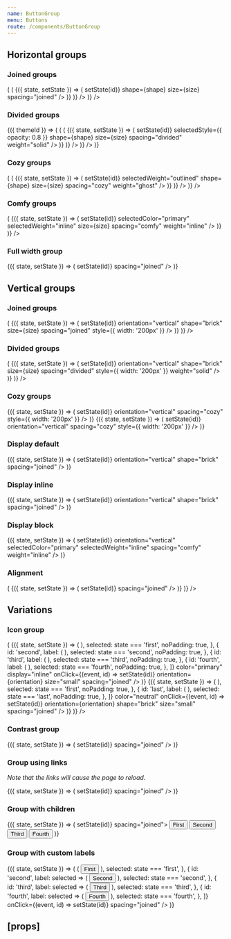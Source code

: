 ```yaml
---
name: ButtonGroup
menu: Buttons
route: /components/ButtonGroup
---
```



<PageTitle src="components/Button" title="ButtonGroup" />

## Horizontal groups

### Joined groups

<Playground>
  <ThemeWrapper>
    <Looper
      list={['pill', 'brick']}
      render={shape => (
        <Rhythm key={shape} my={2}>
          <Flex wrap direction="row" justifyContent="space-between">
            <Looper
              list={['small', 'medium', 'large']}
              render={size => (
                <StateWrapper initialState="first" key={`${shape}-${size}`}>
                  {({ state, setState }) => (
                    <Rhythm mb={2} mr={2}>
                      <ButtonGroup
                        buttons={[
                          { id: 'first', label: 'First', selected: state === 'first' },
                          { id: 'second', label: 'Second', selected: state === 'second' },
                          { id: 'third', label: 'Third', selected: state === 'third' },
                          { id: 'fourth', label: 'Fourth', selected: state === 'fourth' },
                        ]}
                        color="primary"
                        onClick={(event, id) => setState(id)}
                        shape={shape}
                        size={size}
                        spacing="joined"
                      />
                    </Rhythm>
                  )}
                </StateWrapper>
              )}
            />
          </Flex>
        </Rhythm>
      )}
    />
  </ThemeWrapper>
</Playground>

### Divided groups

<Playground>
  <ThemeWrapper withThemeId>
    {({ themeId }) => (
      <Looper
        list={['pill', 'brick']}
        render={shape => (
          <Rhythm key={shape} my={2}>
            <Flex wrap direction="row" justifyContent="space-between">
              <Looper
                list={['small', 'medium', 'large']}
                render={size => (
                  <StateWrapper initialState="first" key={`${shape}-${size}`}>
                    {({ state, setState }) => (
                      <Rhythm mb={2} mr={2}>
                        <ButtonGroup
                          buttons={[
                            {
                              id: 'first',
                              label: 'First',
                              selected: state === 'first',
                            },
                            {
                              id: 'second',
                              label: 'Second',
                              selected: state === 'second',
                            },
                            {
                              id: 'third',
                              label: 'Third',
                              selected: state === 'third',
                            },
                            {
                              id: 'fourth',
                              label: 'Fourth',
                              selected: state === 'fourth',
                            },
                          ]}
                          color="primary"
                          onClick={(event, id) => setState(id)}
                          selectedStyle={{ opacity: 0.8 }}
                          shape={shape}
                          size={size}
                          spacing="divided"
                          weight="solid"
                        />
                      </Rhythm>
                    )}
                  </StateWrapper>
                )}
              />
            </Flex>
          </Rhythm>
        )}
      />
    )}
  </ThemeWrapper>
</Playground>

### Cozy groups

<Playground>
  <ThemeWrapper>
    <Looper
      list={['pill', 'brick']}
      render={shape => (
        <Rhythm key={shape} my={2}>
          <Flex wrap direction="row" justifyContent="space-between">
            <Looper
              list={['small', 'medium', 'large']}
              render={size => (
                <StateWrapper initialState="first" key={`${shape}-${size}`}>
                  {({ state, setState }) => (
                    <Rhythm mb={2} mr={2}>
                      <ButtonGroup
                        buttons={[
                          { id: 'first', label: 'First', selected: state === 'first' },
                          { id: 'second', label: 'Second', selected: state === 'second' },
                          { id: 'third', label: 'Third', selected: state === 'third' },
                          { id: 'fourth', label: 'Fourth', selected: state === 'fourth' },
                        ]}
                        color="primary"
                        onClick={(event, id) => setState(id)}
                        selectedWeight="outlined"
                        shape={shape}
                        size={size}
                        spacing="cozy"
                        weight="ghost"
                      />
                    </Rhythm>
                  )}
                </StateWrapper>
              )}
            />
          </Flex>
        </Rhythm>
      )}
    />
  </ThemeWrapper>
</Playground>

### Comfy groups

<Playground>
  <ThemeWrapper>
    <Rhythm key="comfyButtonGroup" my={2}>
      <Flex wrap direction="row" justifyContent="space-between">
        <Looper
          list={['small', 'medium', 'large']}
          render={size => (
            <StateWrapper initialState="first" key={size}>
              {({ state, setState }) => (
                <Rhythm mb={2} mr={2}>
                  <ButtonGroup
                    buttons={[
                      { id: 'first', label: 'First', selected: state === 'first' },
                      { id: 'second', label: 'Second', selected: state === 'second' },
                      { id: 'third', label: 'Third', selected: state === 'third' },
                      { id: 'fourth', label: 'Fourth', selected: state === 'fourth' },
                    ]}
                    color="neutral"
                    onClick={(event, id) => setState(id)}
                    selectedColor="primary"
                    selectedWeight="inline"
                    size={size}
                    spacing="comfy"
                    weight="inline"
                  />
                </Rhythm>
              )}
            </StateWrapper>
          )}
        />
      </Flex>
    </Rhythm>
  </ThemeWrapper>
</Playground>

### Full width group

<Playground>
  <ThemeWrapper>
    <StateWrapper initialState="first">
      {({ state, setState }) => (
        <ButtonGroup
          fullWidth
          buttons={[
            { id: 'first', label: 'First', selected: state === 'first' },
            { id: 'second', label: 'Second', selected: state === 'second' },
            { id: 'third', label: 'Third', selected: state === 'third' },
            { id: 'fourth', label: 'Fourth', selected: state === 'fourth' },
          ]}
          color="primary"
          onClick={(event, id) => setState(id)}
          spacing="joined"
        />
      )}
    </StateWrapper>
  </ThemeWrapper>
</Playground>

## Vertical groups

### Joined groups

<Playground>
  <ThemeWrapper>
    <Flex wrap direction="row" justifyContent="space-between">
      <Looper
        list={['small', 'medium', 'large']}
        render={size => (
          <StateWrapper initialState="first" key={size}>
            {({ state, setState }) => (
              <Rhythm mb={2} mr={2}>
                <ButtonGroup
                  buttons={[
                    { id: 'first', label: 'First', selected: state === 'first', align: 'left' },
                    { id: 'second', label: 'Second', selected: state === 'second', align: 'left' },
                    { id: 'third', label: 'Third', selected: state === 'third', align: 'left' },
                    { id: 'fourth', label: 'Fourth', selected: state === 'fourth', align: 'left' },
                  ]}
                  color="primary"
                  onClick={(event, id) => setState(id)}
                  orientation="vertical"
                  shape="brick"
                  size={size}
                  spacing="joined"
                  style={{ width: '200px' }}
                />
              </Rhythm>
            )}
          </StateWrapper>
        )}
      />
    </Flex>
  </ThemeWrapper>
</Playground>

### Divided groups

<Playground>
  <ThemeWrapper>
    <Flex wrap direction="row" justifyContent="space-between">
      <Looper
        list={['small', 'medium', 'large']}
        render={size => (
          <StateWrapper initialState="first" key={size}>
            {({ state, setState }) => (
              <Rhythm mb={2} mr={2}>
                <ButtonGroup
                  buttons={[
                    { id: 'first', label: 'First', selected: state === 'first', align: 'left' },
                    { id: 'second', label: 'Second', selected: state === 'second', align: 'left' },
                    { id: 'third', label: 'Third', selected: state === 'third', align: 'left' },
                    { id: 'fourth', label: 'Fourth', selected: state === 'fourth', align: 'left' },
                  ]}
                  color="primary"
                  onClick={(event, id) => setState(id)}
                  orientation="vertical"
                  shape="brick"
                  size={size}
                  spacing="divided"
                  style={{ width: '200px' }}
                  weight="solid"
                />
              </Rhythm>
            )}
          </StateWrapper>
        )}
      />
    </Flex>
  </ThemeWrapper>
</Playground>

### Cozy groups

<Playground>
  <ThemeWrapper>
    <Flex wrap direction="row" justifyContent="space-between">
      <StateWrapper initialState="second">
        {({ state, setState }) => (
          <Rhythm mb={2} mr={2}>
            <ButtonGroup
              buttons={[
                { id: 'first', label: 'First', selected: state === 'first', align: 'left' },
                { id: 'second', label: 'Second', selected: state === 'second', align: 'left' },
                { id: 'third', label: 'Third', selected: state === 'third', align: 'left' },
                { id: 'fourth', label: 'Fourth', selected: state === 'fourth', align: 'left' },
              ]}
              color="primary"
              onClick={(event, id) => setState(id)}
              orientation="vertical"
              spacing="cozy"
              style={{ width: '200px' }}
            />
          </Rhythm>
        )}
      </StateWrapper>
      <StateWrapper initialState="second">
        {({ state, setState }) => (
          <Rhythm mb={2} mr={2}>
            <ButtonGroup
              buttons={[
                { id: 'first', label: 'First', selected: state === 'first', weight: 'text' },
                { id: 'second', label: 'Second', selected: state === 'second', weight: 'text' },
                { id: 'third', label: 'Third', selected: state === 'third', weight: 'text' },
                { id: 'fourth', label: 'Fourth', selected: state === 'fourth', weight: 'text' },
              ]}
              color="primary"
              onClick={(event, id) => setState(id)}
              orientation="vertical"
              spacing="cozy"
              style={{ width: '200px' }}
            />
          </Rhythm>
        )}
      </StateWrapper>
    </Flex>
  </ThemeWrapper>
</Playground>

### Display default

<Playground>
  <ThemeWrapper>
    <StateWrapper initialState="first">
      {({ state, setState }) => (
        <ButtonGroup
          buttons={[
            { id: 'first', label: 'First', selected: state === 'first' },
            { id: 'second', label: 'Second', selected: state === 'second' },
            { id: 'third', label: 'Third', selected: state === 'third' },
            { id: 'fourth', label: 'Fourth', selected: state === 'fourth' },
          ]}
          color="primary"
          onClick={(event, id) => setState(id)}
          orientation="vertical"
          shape="brick"
          spacing="joined"
        />
      )}
    </StateWrapper>
  </ThemeWrapper>
</Playground>

### Display inline

<Playground>
  <ThemeWrapper>
    <StateWrapper initialState="first">
      {({ state, setState }) => (
        <ButtonGroup
          buttons={[
            { id: 'first', label: 'First', selected: state === 'first' },
            { id: 'second', label: 'Second', selected: state === 'second' },
            { id: 'third', label: 'Third', selected: state === 'third' },
            { id: 'fourth', label: 'Fourth', selected: state === 'fourth' },
          ]}
          color="primary"
          display="inline"
          onClick={(event, id) => setState(id)}
          orientation="vertical"
          shape="brick"
          spacing="joined"
        />
      )}
    </StateWrapper>
  </ThemeWrapper>
</Playground>

### Display block

<Playground>
  <ThemeWrapper>
    <StateWrapper initialState="first">
      {({ state, setState }) => (
        <ButtonGroup
          buttons={[
            { id: 'first', label: 'First', selected: state === 'first' },
            { id: 'second', label: 'Second', selected: state === 'second' },
            { id: 'third', label: 'Third', selected: state === 'third' },
            { id: 'fourth', label: 'Fourth', selected: state === 'fourth' },
          ]}
          color="neutral"
          display="block"
          onClick={(event, id) => setState(id)}
          orientation="vertical"
          selectedColor="primary"
          selectedWeight="inline"
          spacing="comfy"
          weight="inline"
        />
      )}
    </StateWrapper>
  </ThemeWrapper>
</Playground>

### Alignment

<Playground>
  <ThemeWrapper>
    <Looper
      list={['left', 'center', 'right']}
      render={align => (
        <StateWrapper initialState="first">
          {({ state, setState }) => (
            <Rhythm key={align} my={2}>
              <ButtonGroup
                align={align}
                buttons={[
                  { id: 'first', label: 'First', selected: state === 'first' },
                  { id: 'second', label: 'Second', selected: state === 'second' },
                  { id: 'third', label: 'Third', selected: state === 'third' },
                  { id: 'fourth', label: 'Fourth', selected: state === 'fourth' },
                ]}
                color="primary"
                onClick={(event, id) => setState(id)}
                spacing="joined"
              />
            </Rhythm>
          )}
        </StateWrapper>
      )}
    />
  </ThemeWrapper>
</Playground>

## Variations

### Icon group

<Playground>
  <ThemeWrapper>
    <Flex wrap alignItems="center" direction="row" justifyContent="space-between" style={{ maxWidth: 400 }}>
      <Looper
        list={['horizontal', 'vertical']}
        render={orientation => (
          <React.Fragment key={orientation}>
            <StateWrapper initialState="first">
              {({ state, setState }) => (
                <ButtonGroup
                  buttons={[
                    {
                      id: 'first',
                      label: (
                        <Rhythm
                          ml={orientation === 'horizontal' ? 4 : 3}
                          mt={orientation === 'vertical' ? 3 : 2}
                          mx={3}
                          my={2}
                        >
                          <TimesIcon scale="xsmall" />
                        </Rhythm>
                      ),
                      selected: state === 'first',
                      noPadding: true,
                    },
                    {
                      id: 'second',
                      label: (
                        <Rhythm mx={3} my={2}>
                          <TimesIcon scale="xsmall" />
                        </Rhythm>
                      ),
                      selected: state === 'second',
                      noPadding: true,
                    },
                    {
                      id: 'third',
                      label: (
                        <Rhythm mx={3} my={2}>
                          <TimesIcon scale="xsmall" />
                        </Rhythm>
                      ),
                      selected: state === 'third',
                      noPadding: true,
                    },
                    {
                      id: 'fourth',
                      label: (
                        <Rhythm
                          mb={orientation === 'vertical' ? 3 : 2}
                          mr={orientation === 'horizontal' ? 4 : 3}
                          mx={3}
                          my={2}
                        >
                          <TimesIcon scale="xsmall" />
                        </Rhythm>
                      ),
                      selected: state === 'fourth',
                      noPadding: true,
                    },
                  ]}
                  color="primary"
                  display="inline"
                  onClick={(event, id) => setState(id)}
                  orientation={orientation}
                  size="small"
                  spacing="joined"
                />
              )}
            </StateWrapper>
            <StateWrapper initialState="first">
              {({ state, setState }) => (
                <ButtonGroup
                  buttons={[
                    {
                      id: 'first',
                      label: (
                        <Rhythm mx={2} my={2}>
                          <SunIcon size={14} />
                        </Rhythm>
                      ),
                      selected: state === 'first',
                      noPadding: true,
                    },
                    {
                      id: 'last',
                      label: (
                        <Rhythm mx={2} my={2}>
                          <MoonIcon size={14} />
                        </Rhythm>
                      ),
                      selected: state === 'last',
                      noPadding: true,
                    },
                  ]}
                  color="neutral"
                  onClick={(event, id) => setState(id)}
                  orientation={orientation}
                  shape="brick"
                  size="small"
                  spacing="joined"
                />
              )}
            </StateWrapper>
          </React.Fragment>
        )}
      />
    </Flex>
  </ThemeWrapper>
</Playground>

### Contrast group

<Playground>
  <ThemeWrapper contrast>
    <StateWrapper initialState="third">
      {({ state, setState }) => (
        <ButtonGroup
          contrast
          buttons={[
            { id: 'first', label: 'First', selected: state === 'first' },
            { id: 'second', label: 'Second', selected: state === 'second' },
            { id: 'third', label: 'Third', selected: state === 'third' },
            { id: 'fourth', label: 'Fourth', selected: state === 'fourth' },
          ]}
          onClick={(event, id) => setState(id)}
          spacing="joined"
        />
      )}
    </StateWrapper>
  </ThemeWrapper>
</Playground>

### Group using links

_Note that the links will cause the page to reload._

<Playground>
  <ThemeWrapper>
    <StateWrapper initialState="third">
      {({ state, setState }) => (
        <ButtonGroup
          buttons={[
            { id: 'first', label: 'First', href: '#first', selected: state === 'first' },
            { id: 'second', label: 'Second', href: '#second', selected: state === 'second' },
            { id: 'third', label: 'Third', href: '#third', selected: state === 'third' },
            { id: 'fourth', label: 'Fourth', href: '#fourth', selected: state === 'fourth' },
          ]}
          color="primary"
          onClick={(event, id) => setState(id)}
          spacing="joined"
        />
      )}
    </StateWrapper>
  </ThemeWrapper>
</Playground>

### Group with children

<Playground>
  <ThemeWrapper>
    <StateWrapper initialState="third">
      {({ state, setState }) => (
        <ButtonGroup onClick={(event, id) => setState(id)} spacing="joined">
          <Button
            color={state === 'first' ? 'primary' : 'neutral'}
            data-value="first"
            key="first"
            shape="pill"
            weight={state === 'first' ? 'solid' : 'outlined'}
          >
            First
          </Button>
          <Button
            color={state === 'second' ? 'primary' : 'neutral'}
            data-value="second"
            key="second"
            shape="pill"
            weight={state === 'second' ? 'solid' : 'outlined'}
          >
            Second
          </Button>
          <Button
            color={state === 'third' ? 'primary' : 'neutral'}
            data-value="third"
            key="third"
            shape="pill"
            weight={state === 'third' ? 'solid' : 'outlined'}
          >
            Third
          </Button>
          <Button
            color={state === 'fourth' ? 'primary' : 'neutral'}
            data-value="fourth"
            key="fourth"
            shape="pill"
            weight={state === 'fourth' ? 'solid' : 'outlined'}
          >
            Fourth
          </Button>
        </ButtonGroup>
      )}
    </StateWrapper>
  </ThemeWrapper>
</Playground>

### Group with custom labels

<Playground>
  <ThemeWrapper>
    <StateWrapper initialState="third">
      {({ state, setState }) => (
        <ButtonGroup
          buttons={[
            {
              id: 'first',
              label: selected => (
                <Button
                  color={selected ? 'primary' : 'neutral'}
                  value="first"
                  weight={selected ? undefined : 'outlined'}
                >
                  First
                </Button>
              ),
              selected: state === 'first',
            },
            {
              id: 'second',
              label: selected => (
                <Button
                  color={selected ? 'primary' : 'neutral'}
                  value="second"
                  weight={selected ? undefined : 'outlined'}
                >
                  Second
                </Button>
              ),
              selected: state === 'second',
            },
            {
              id: 'third',
              label: selected => (
                <Button
                  color={selected ? 'primary' : 'neutral'}
                  value="third"
                  weight={selected ? undefined : 'outlined'}
                >
                  Third
                </Button>
              ),
              selected: state === 'third',
            },
            {
              id: 'fourth',
              label: selected => (
                <Button
                  color={selected ? 'primary' : 'neutral'}
                  value="fourth"
                  weight={selected ? undefined : 'outlined'}
                >
                  Fourth
                </Button>
              ),
              selected: state === 'fourth',
            },
          ]}
          onClick={(event, id) => setState(id)}
          spacing="joined"
        />
      )}
    </StateWrapper>
  </ThemeWrapper>
</Playground>

## \[props\]

<Props of={ButtonGroup} />
